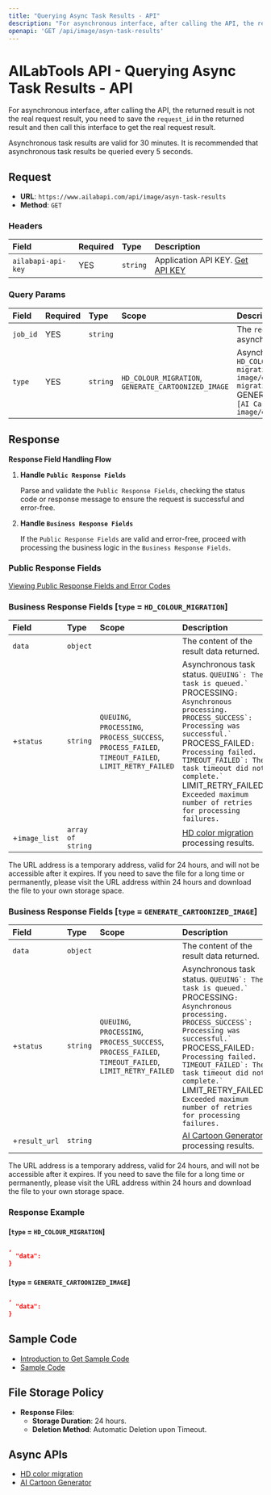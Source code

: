 ```yaml
---
title: "Querying Async Task Results - API"
description: "For asynchronous interface, after calling the API, the returned result is not the real request result, you need to save the request_id in the returned result and then call this interface to get the real request result."
openapi: 'GET /api/image/asyn-task-results'
---
```


# AILabTools API - Querying Async Task Results - API

For asynchronous interface, after calling the API, the returned result is not the real request result, you need to save the `request_id` in the returned result and then call this interface to get the real request result.

Asynchronous task results are valid for 30 minutes. It is recommended that asynchronous task results be queried every 5 seconds.

## Request

- **URL**: `https://www.ailabapi.com/api/image/asyn-task-results`
- **Method**: `GET`

### Headers

| Field              | Required | Type     | Description                                        |
|:-------------------|:---------|:---------|:---------------------------------------------------|
| `ailabapi-api-key` | YES      | `string` | Application API KEY. [Get API KEY](/docs/get-api-key) |

### Query Params

| Field    | Required | Type     | Scope                                                                | Description                                                                                                                                                                                                                      |
|:---------|:---------|:---------|:---------------------------------------------------------------------|:---------------------------------------------------------------------------------------------------------------------------------------------------------------------------------------------------------------------------------|
| `job_id` | YES      | `string` |                                                                      | The `request_id` returned by the asynchronous API.                                                                                                                                                                               |
| `type`   | YES      | `string` | ``HD_COLOUR_MIGRATION``, ``GENERATE_CARTOONIZED_IMAGE`` | Asynchronous task type. ``HD_COLOUR_MIGRATION`: [HD color migration](ai-image/effects/image-hd-color-migration)` ``GENERATE_CARTOONIZED_IMAGE`: [AI Cartoon Generator](ai-image/effects/ai-anime-generator)` |

## Response

**Response Field Handling Flow**

1. **Handle `Public Response Fields`**

   Parse and validate the `Public Response Fields`, checking the status code or response message to ensure the request is successful and error-free.

2. **Handle `Business Response Fields`**

   If the `Public Response Fields` are valid and error-free, proceed with processing the business logic in the `Business Response Fields`.

### Public Response Fields

<a href="/docs/response-description" target="_blank">Viewing Public Response Fields and Error Codes</a>

### Business Response Fields [`type` = `HD_COLOUR_MIGRATION`]

| Field         | Type              | Scope                                                                                                                                                 | Description                                                                                                                                                                                                                                                                                                                                                                     |
|:--------------|:------------------|:------------------------------------------------------------------------------------------------------------------------------------------------------|:--------------------------------------------------------------------------------------------------------------------------------------------------------------------------------------------------------------------------------------------------------------------------------------------------------------------------------------------------------------------------------|
| `data`        | `object`          |                                                                                                                                                       | The content of the result data returned.                                                                                                                                                                                                                                                                                                                                        |
| +`status`     | `string`          | ``QUEUING``, ``PROCESSING``, ``PROCESS_SUCCESS``, ``PROCESS_FAILED``, ``TIMEOUT_FAILED``, ``LIMIT_RETRY_FAILED`` | Asynchronous task status. ``QUEUING`: The task is queued.` ``PROCESSING`: Asynchronous processing.` ``PROCESS_SUCCESS`: Processing was successful.` ``PROCESS_FAILED`: Processing failed.` ``TIMEOUT_FAILED`: The task timeout did not complete.` ``LIMIT_RETRY_FAILED`: Exceeded maximum number of retries for processing failures.` |
| +`image_list` | `array of string` |                                                                                                                                                       | [HD color migration](ai-image/effects/image-hd-color-migration) processing results.                                                                                                                                                                                                                                                                                          |

The URL address is a temporary address, valid for 24 hours, and will not be accessible after it expires. If you need to save the file for a long time or permanently, please visit the URL address within 24 hours and download the file to your own storage space.

### Business Response Fields [`type` = `GENERATE_CARTOONIZED_IMAGE`]

| Field         | Type     | Scope                                                                                                                                                 | Description                                                                                                                                                                                                                                                                                                                                                                     |
|:--------------|:---------|:------------------------------------------------------------------------------------------------------------------------------------------------------|:--------------------------------------------------------------------------------------------------------------------------------------------------------------------------------------------------------------------------------------------------------------------------------------------------------------------------------------------------------------------------------|
| `data`        | `object` |                                                                                                                                                       | The content of the result data returned.                                                                                                                                                                                                                                                                                                                                        |
| +`status`     | `string` | ``QUEUING``, ``PROCESSING``, ``PROCESS_SUCCESS``, ``PROCESS_FAILED``, ``TIMEOUT_FAILED``, ``LIMIT_RETRY_FAILED`` | Asynchronous task status. ``QUEUING`: The task is queued.` ``PROCESSING`: Asynchronous processing.` ``PROCESS_SUCCESS`: Processing was successful.` ``PROCESS_FAILED`: Processing failed.` ``TIMEOUT_FAILED`: The task timeout did not complete.` ``LIMIT_RETRY_FAILED`: Exceeded maximum number of retries for processing failures.` |
| +`result_url` | `string` |                                                                                                                                                       | [AI Cartoon Generator](ai-image/effects/ai-anime-generator) processing results.                                                                                                                                                                                                                                                                                              |

The URL address is a temporary address, valid for 24 hours, and will not be accessible after it expires. If you need to save the file for a long time or permanently, please visit the URL address within 24 hours and download the file to your own storage space.

### Response Example

#### [`type` = `HD_COLOUR_MIGRATION`]

```json
,
  "data":         
}
```

#### [`type` = `GENERATE_CARTOONIZED_IMAGE`]

```json
,
  "data":         
}
```

## Sample Code

- [Introduction to Get Sample Code](get-sample-code)
- [Sample Code][PostmanURL]

## File Storage Policy

- **Response Files**:
  - **Storage Duration**: 24 hours.
  - **Deletion Method**: Automatic Deletion upon Timeout.

## Async APIs

- [HD color migration](ai-image/effects/image-hd-color-migration)
- [AI Cartoon Generator](ai-image/effects/ai-anime-generator)

[PostmanURL]: https://documenter.getpostman.com/view/26387069/2s93JxqgHE#f94e60a3-0761-4429-8ea4-7f2cb2bc6721